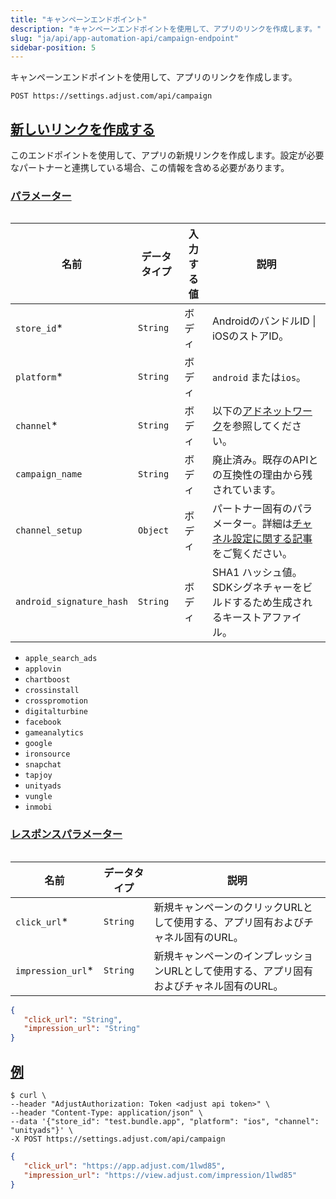 ```yaml
---
title: "キャンペーンエンドポイント"
description: "キャンペーンエンドポイントを使用して、アプリのリンクを作成します。"
slug: "ja/api/app-automation-api/campaign-endpoint"
sidebar-position: 5
---
```


キャンペーンエンドポイントを使用して、アプリのリンクを作成します。

<CodeBlock title="エンドポイント" highlight="/campaign">

```http
POST https://settings.adjust.com/api/campaign
```

</CodeBlock>

## [新しいリンクを作成する](create-new-links)

このエンドポイントを使用して、アプリの新規リンクを作成します。設定が必要なパートナーと連携している場合、この情報を含める必要があります。

### [パラメーター](parameters)

<Table>

| 名前                     | データタイプ | 入力する値 | 説明                                                                                                                     |
| ------------------------ | ------------ | ---------- | ------------------------------------------------------------------------------------------------------------------------ |
| `store_id`\*             | `String`     | ボディ     | AndroidのバンドルID \| iOSのストアID。                                                                                   |
| `platform`\*             | `String`     | ボディ     | `android` または`ios`。                                                                                                  |
| `channel`\*              | `String`     | ボディ     | 以下の[アドネットワーク](#ad-networks)を参照してください。                                                               |
| `campaign_name`          | `String`     | ボディ     | 廃止済み。既存のAPIとの互換性の理由から残されています。                                                                  |
| `channel_setup`          | `Object`     | ボディ     | パートナー固有のパラメーター。詳細は[チャネル設定に関する記事](/ja/api/app-automation-api/channel-setup)をご覧ください。 |
| `android_signature_hash` | `String`     | ボディ     | SHA1 ハッシュ値。SDKシグネチャーをビルドするため生成されるキーストアファイル。                                           |

</Table>
<Accordion title="アドネットワーク">

-  `apple_search_ads`
-  `applovin`
-  `chartboost`
-  `crossinstall`
-  `crosspromotion`
-  `digitalturbine`
-  `facebook`
-  `gameanalytics`
-  `google`
-  `ironsource`
-  `snapchat`
-  `tapjoy`
-  `unityads`
-  `vungle`
-  `inmobi`

</Accordion>

### [レスポンスパラメーター](response-parameters)

<Table>

| 名前               | データタイプ | 説明                                                                                     |
| ------------------ | ------------ | ---------------------------------------------------------------------------------------- |
| `click_url`\*      | `String`     | 新規キャンペーンのクリックURLとして使用する、アプリ固有およびチャネル固有のURL。         |
| `impression_url`\* | `String`     | 新規キャンペーンのインプレッションURLとして使用する、アプリ固有およびチャネル固有のURL。 |

</Table>
<CodeBlock title="レスポンスの形式">

```json
{
   "click_url": "String",
   "impression_url": "String"
}
```

</CodeBlock>

## [例](example)

<CodeBlock title="cURL" highlight="store_id, platform, channel">

```console
$ curl \
--header "AdjustAuthorization: Token <adjust api token>" \
--header "Content-Type: application/json" \
--data '{"store_id": "test.bundle.app", "platform": "ios", "channel": "unityads"}' \
-X POST https://settings.adjust.com/api/campaign
```

</CodeBlock>
<CodeBlock title="成功レスポンス">

```json
{
   "click_url": "https://app.adjust.com/1lwd85",
   "impression_url": "https://view.adjust.com/impression/1lwd85"
}
```

</CodeBlock>
